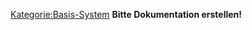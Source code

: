 [[Kategorie:Basis-System]]
'''Bitte Dokumentation erstellen!'''



{{PluginInfo
|plugin=ch.medshare.commons
| name=medshare Commons Plugin
| description=Basiskomponenten für medshare Plugins
| category=feature
| responsible=support@medelexis.ch
| type=Basis-System


}}